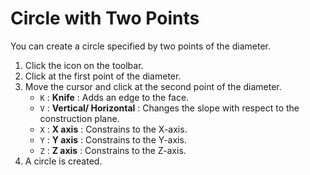 
# Circle with Two Points

You can create a circle specified by two points of the diameter.

<KinouGaiyou shortcut='' command='Two-Point Circle' button='Toolbar' />

1. Click the icon on the toolbar.
2. Click at the first point of the diameter.
3. Move the cursor and click at the second point of the diameter.
   - `K` : **Knife** : Adds an edge to the face.
   - `V` : **Vertical/ Horizontal** : Changes the slope with respect to the construction plane.
   - `X` : **X axis** : Constrains to the X-axis.
   - `Y` : **Y axis** : Constrains to the Y-axis.
   - `Z` : **Z axis** : Constrains to the Z-axis.
4. A circle is created.